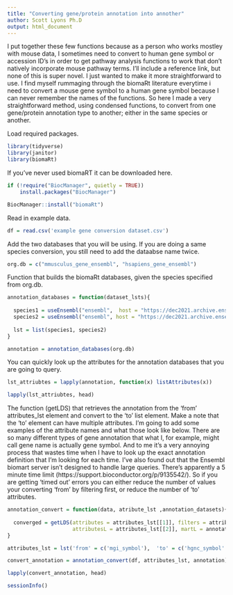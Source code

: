 ---
title: "Converting gene/protein annotation into annother"
author: Scott Lyons Ph.D
output: html_document
---

I put together these few functions because as a person who works mostley with mouse data, I sometimes need to convert to human gene symbol or accession ID's in order to get pathway analysis functions to work that don't natively incorporate mouse pathway terms. I'll include a reference link, but none of this is super novel. I just wanted to make it more straightforward to use. I find myself rummaging through the biomaRt literature everytime i need to convert a mouse gene symbol to a human gene symbol because I can never remember the names of the functions. So here I made a very straightforward method, using condensed functions, to convert from one gene/protein annotation type to another; either in the same species or another.


Load required packages.

```{r echo = TRUE, warning=FALSE}

library(tidyverse)
library(janitor)
library(biomaRt)

```


If you've never used biomaRT it can be downloaded here.

```{r echo = FALSE, eval = FALSE}
if (!require("BiocManager", quietly = TRUE))
    install.packages("BiocManager")

BiocManager::install("biomaRt")

```


Read in example data.

```{r echo = TRUE}
df = read.csv('example gene conversion dataset.csv')
```

Add the two databases that you will be using. If you are doing a same species conversion, you still need to add the dataabse name twice.

```{r echo = TRUE}
org.db = c("mmusculus_gene_ensembl", "hsapiens_gene_ensembl")
```


Function that builds the biomaRt databases, given the species specified from org.db.

```{r echo = TRUE}
annotation_databases = function(dataset_lsts){
  
  species1 = useEnsembl("ensembl",  host = "https://dec2021.archive.ensembl.org", dataset = org.db[1])
  species2 = useEnsembl("ensembl", host = "https://dec2021.archive.ensembl.org", dataset = org.db[2])
  
  lst = list(species1, species2)
}

annotation = annotation_databases(org.db)
```


You can quickly look up the attributes for the annotation databases that you are going to query. 

```{r echo = TRUE}
lst_attriubtes = lapply(annotation, function(x) listAttributes(x))

lapply(lst_attriubtes, head)

```


The function (getLDS) that retrieves the annotation from the 'from' attributes_lst element and convert to the 'to' list element. Make a note that the 'to' element can have multiple attributes. 
I'm going to add some examples of the attribute names and what those look like below. There are so many different types of gene annotation that what I, for example, might call gene name is actually gene symbol. And to me it's a very annoying process that wastes time when I have to look up the exact annotation definition that I'm looking for each time.
I've also found out that the Ensembl biomart server isn't designed to handle large queries. There's apparently a 5 minute time limit (https://support.bioconductor.org/p/9135542/). So if you are getting 'timed out' errors you can either reduce the number of values your converting 'from' by filtering first, or reduce the number of 'to' attributes. 

```{r echo = TRUE}
annotation_convert = function(data, atribute_lst ,annotation_datasets){
  
  converged = getLDS(attributes = attributes_lst[[1]], filters = attributes_lst[[1]], values = data, mart = annotation[[1]], 
                     attributesL = attributes_lst[[2]], martL = annotation[[2]], uniqueRows = T)
}

attributes_lst = lst('from' = c('mgi_symbol'),  'to' = c('hgnc_symbol' ,'ensembl_gene_id', 'ensembl_peptide_id'))

convert_annotation = annotation_convert(df, attributes_lst, annotation)

lapply(convert_annotation, head)

```



```{r}
sessionInfo()
```


